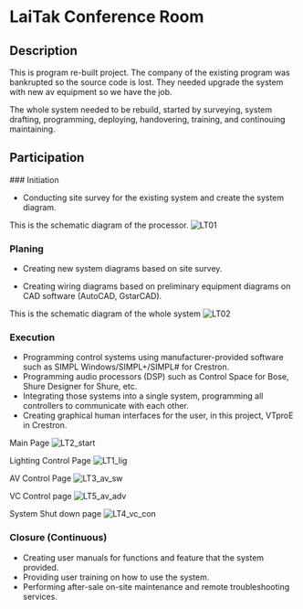 
# LaiTak Conference Room

## Description

This is program re-built project.
The company of the existing program was bankrupted so the source code is lost. They needed upgrade the system with new av equipment so we have the job. 

The whole system needed to be rebuild, started by surveying, system drafting, programming, deploying, handovering, training, and continouing maintaining.


## Participation

<Steps>
### Initiation
 
- Conducting site survey for the existing system and create the system diagram.

This is the schematic diagram of the processor.
![LT01](/pic/LT_survey_processor_schm.png)


 
### Planing
 
- Creating new system diagrams based on site survey.

- Creating wiring diagrams based on preliminary equipment diagrams on CAD software (AutoCAD, GstarCAD).

This is the schematic diagram of the whole system 
![LT02](/pic/LT_survey_av_schm.png)

### Execution

- Programming control systems using manufacturer-provided software such as SIMPL Windows/SIMPL+/SIMPL# for Crestron.
- Programming audio processors (DSP) such as Control Space for Bose, Shure Designer for Shure, etc.
- Integrating those systems into a single system, programming all controllers to communicate with each other.
- Creating graphical human interfaces for the user, in this project, VTproE in Crestron.

Main Page
![LT2_start](/pic/LT_1.png)

Lighting Control Page
![LT1_lig](/pic/LT_2.png)

AV Control Page
![LT3_av_sw](/pic/LT_3.png)

VC Control page
![LT5_av_adv](/pic/LT_4.png)

System Shut down page
![LT4_vc_con](/pic/LT_5.png)

### Closure (Continuous)

- Creating user manuals for functions and feature that the system provided.
- Providing user training on how to use the system.
- Performing after-sale on-site maintenance and remote troubleshooting services.

</Steps>
